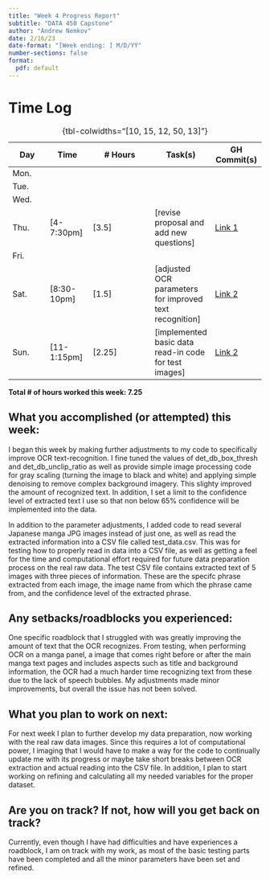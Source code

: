 ```yaml
---
title: "Week 4 Progress Report"
subtitle: "DATA 450 Capstone"
author: "Andrew Nemkov"
date: 2/16/23
date-format: "[Week ending: ] M/D/YY"
number-sections: false
format:
  pdf: default
---
```


# Time Log

| Day  | Time  | \# Hours | Task(s) | GH Commit(s) |
|------|-------|----------|---------|--------|
| Mon.  |  |  |  |  |
| Tue.  |  |  |  |  |
| Wed.  |  |  |  |  |
| Thu.  | [4-7:30pm] | [3.5] | [revise proposal and add new questions] | [Link 1](https://github.com/AndrewNemkov27/capstone/commit/1534299aa6d78ac3d098f9a877e343f4b47aacdd) |
| Fri.  |  |  |  |  |
| Sat.  | [8:30-10pm] | [1.5] | [adjusted OCR parameters for improved text recognition] | [Link 2](https://github.com/AndrewNemkov27/capstone/commit/9968bb6bedeb8b81526f43d15a67e6ad3d6109b4) |
| Sun.  | [11-1:15pm] | [2.25] | [implemented basic data read-in code for test images] | [Link 2](https://github.com/AndrewNemkov27/capstone/commit/9968bb6bedeb8b81526f43d15a67e6ad3d6109b4) |

: {tbl-colwidths="[10, 15, 12, 50, 13]"}

**Total \# of hours worked this week: 7.25**

## What you accomplished (or attempted) this week:

I began this week by making further adjustments to my code to specifically improve OCR text-recognition. I fine tuned the values of det_db_box_thresh and det_db_unclip_ratio as well as provide simple image processing code for gray scaling (turning the image to black and white) and applying simple denoising to remove complex background imagery. This slighty improved the amount of recognized text. In addition, I set a limit to the confidence level of extracted text I use so that non below 65% confidence will be implemented into the data.

In addition to the parameter adjustments, I added code to read several Japanese manga JPG images instead of just one, as well as read the extracted information into a CSV file called test_data.csv. This was for testing how to properly read in data into a CSV file, as well as getting a feel for the time and computational effort required for future data preparation process on the real raw data. The test CSV file contains extracted text of 5 images with three pieces of information. These are the specifc phrase extracted from each image, the image name from which the phrase came from, and the confidence level of the extracted phrase.

## Any setbacks/roadblocks you experienced:

One specific roadblock that I struggled with was greatly improving the amount of text that the OCR recognizes. From testing, when performing OCR on a manga panel, a image that comes right before or after the main manga text pages and includes aspects such as title and background information, the OCR had a much harder time recognizing text from these due to the lack of speech bubbles. My adjustments made minor improvements, but overall the issue has not been solved.

## What you plan to work on next:

For next week I plan to further develop my data preparation, now working with the real raw data images. Since this requires a lot of computational power, I imaging that I would have to make a way for the code to continually update me with its progress or maybe take short breaks between OCR extraction and actual reading into the CSV file. In addition, I plan to start working on refining and calculating all my needed variables for the proper dataset.

## Are you on track? If not, how will you get back on track?

Currently, even though I have had difficulties and have experiences a roadblock, I am on track with my work, as most of the basic testing parts have been completed and all the minor parameters have been set and refined.
